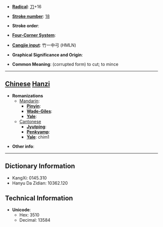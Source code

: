 * '''[[Wiktionary:Chinese radical index| Radical]]''': [[Wiktionary:Chinese radical index 刀|刀]]+16

* '''[[Wiktionary:Chinese total strokes index|Stroke number]]''': [[Wiktionary:Chinese total strokes index 18|18]]

* '''Stroke order''': 

* '''[[Wiktionary:Chinese four corner index|Four-Corner System]]''': 

* '''[[Wiktionary:Chinese Cangjie index|Cangjie input]]''': 竹一中弓 (HMLN)

* '''Graphical Significance and Origin''': 

* '''Common Meaning''': (corrupted form) to cut; to mince

----

== [[Chinese]] [[Hanzi]] ==

* '''Romanizations'''
** [[Mandarin]]:
*** '''[[Pinyin]]''': 
*** '''[[Wade-Giles]]''': 
*** '''[[Yale]]''': 
**[[Cantonese]]
***'''[[Jyutping]]''':
***'''[[Penkyamp]]''': 
***'''[[Yale]]''': chim1

* '''Other info''': 

----

== Dictionary Information ==

* KangXi: 0145.310
* Hanyu Da Zidian: 10362.120

== Technical Information ==

* '''Unicode''':
** Hex: 3510
** Decimal: 13584